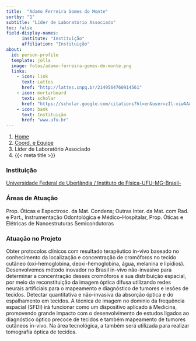 ```yaml
---
title:  "Adamo Ferreira Gomes do Monte"
sortby: "1"
subtitle: "Líder de Laboratório Associado"
toc: false
field-display-names:
      institute: "Instituição"
      affiliation: "Instituição"
about:
  id: person-profile
  template: jolla
  image: fotos/adamo-ferreira-gomes-do-monte.png
  links:
    - icon: link
      text: Lattes
      href: "http://lattes.cnpq.br/2149564760914561"
    - icon: mortarboard
      text: scholar
      href: "https://scholar.google.com/citations?hl=en&user=zIl-xiwAAAAJ"
    - icon: bank
      text: Instituição
      href: "www.ufu.br"
---
```


```{=html}
<nav aria-label="breadcrumb">
  <ol class="breadcrumb">
    <li class="breadcrumb-item"><a href="../../index.html">Home</a></li>
    <li class="breadcrumb-item"><a href="../coord-equipe.html">Coord. e Equipe</a></li>
    <li class="breadcrumb-item active">Líder de Laboratório Associado</li>
    <li class="breadcrumb-item active" aria-current="page">{{< meta title >}}</li>
  </ol>
</nav>
```
:::{#person-profile}
:::

### Instituição

[Universidade Federal de Uberlândia / Instituto de Física-UFU-MG-Brasil-](www.ufu.br)

### Áreas de Atuação

Prop. Óticas e Espectrosc. da Mat. Condens; Outras Inter. da Mat. com Rad. e Part., Instrumentação Odontológica e Médico-Hospitalar, Prop. Óticas e Elétricas de Nanoestruturas Semicondutoras

### Atuação no Projeto

Obter protocolos clínicos com resultado terapêutico in-vivo baseado no conhecimento da localização e concentração de cromóforos no tecido cutâneo (oxi-hemoglobina, deoxi-hemoglobina, água, melanina e lipídios). Desenvolvemos método inovador no Brasil in-vivo não-invasivo para determinar a concentração desses cromóforos e sua distribuição espacial, por meio da reconstituição da imagem óptica difusa utilizando redes neurais artificiais para o mapeamento e diagnóstico de tumores e lesões de tecidos. Detectar quantitativa e não-invasiva da absorção óptica e do espalhamento em tecidos. A técnica de imagem no domínio da frequência espacial (SFDI) irá funcionar como um dispositivo aplicado à Medicina, promovendo grande impacto com o desenvolvimento de estudos ligados ao diagnóstico óptico precoce de tecidos e também mapeamento de tumores cutâneos in-vivo. Na área tecnológica, a também será utilizada para realizar tomografía óptica de tecidos.
